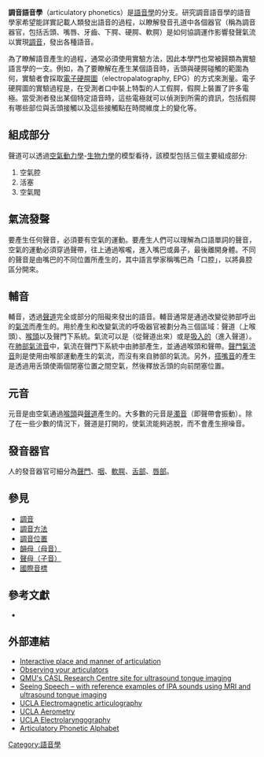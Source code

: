 {{NoteTA
|1=腭
}}
{{语音学}}
'''調音語音學'''（articulatory phonetics）是[[語音學|語音學]]的分支。研究調音語音學的語音學家希望能詳實記載人類發出語音的過程，以瞭解發音孔道中各個器官（稱為調音器官，包括舌頭、嘴唇、牙齒、下腭、硬腭、軟腭）是如何協調運作影響發聲氣流以實現[[調音|調音]]，發出各種語音。

為了瞭解語音產生的過程，通常必須使用實驗方法，因此本學門也常被歸類為實驗語言學的一支。例如，為了要瞭解在產生某個語音時，舌頭與硬腭碰觸的範圍為何，實驗者會採取[[電子硬腭圖|電子硬腭圖]]（electropalatography, EPG）的方式來測量。電子硬腭圖的實驗過程是，在受測者口中裝上特製的人工假腭，假腭上裝置了許多電極。當受測者發出某個特定語音時，這些電極就可以偵測到所需的資訊，包括假腭有哪些部位與舌頭接觸以及這些接觸點在時間維度上的變化等。

== 組成部分 ==
聲道可以透過[[空氣動力學|空氣動力學]]-[[生物力學|生物力學]]的模型看待，該模型包括三個主要組成部分:
# 空氣腔
# 活塞
# 空氣閥

== 氣流發聲 ==
要產生任何聲音，必須要有空氣的運動。要產生人們可以理解為口語單詞的聲音，空氣的運動必須穿過聲帶，往上通過喉嚨，進入嘴巴或鼻子，最後離開身體。不同的聲音是由嘴巴的不同位置所產生的，其中語言學家稱嘴巴為「口腔」，以將鼻腔區分開來。

== 輔音 ==
{{main|輔音}}
輔音，透過[[聲道|聲道]]完全或部分的阻礙來發出的語音。輔音通常是通過改變從肺部呼出的[[氣流機制|氣流]]而產生的。用於產生和改變氣流的呼吸器官被劃分為三個區域：聲道（上喉頭）、[[喉頭|喉頭]]以及聲門下系統。氣流可以是{{tsl|en|Egressive sound|呼出的}}（從聲道出來）或是[[吸氣音|吸入的]]（進入聲道）。在[[肺部氣流音|肺部氣流音]]中，氣流在聲門下系統中由肺部產生，並通過喉頭和聲帶。[[聲門音|聲門氣流音]]則是使用由喉部運動產生的氣流，而沒有來自肺部的氣流。另外，[[搭嘴音|搭嘴音]]的產生是透過用舌頭使兩個閉塞位置之間空氣{{tsl|en|rarefaction|稀少}}，然後釋放舌頭的向前閉塞位置。

== 元音 ==
{{main|元音}}
元音是由空氣通過[[喉頭|喉頭]]與[[聲道|聲道]]產生的。大多數的元音是[[清濁音|濁音]]（即聲帶會振動）。除了在一些少數的情況下，聲道是打開的，使氣流能夠逃脫，而不會產生擦噪音。

== 發音器官 ==
{{main|發音器官}}
人的發音器官可細分為[[聲門|聲門]]、[[咽|咽]]、[[軟腭|軟腭]]、[[舌|舌部]]、[[唇|唇部]]。

==參見==
* [[調音|調音]]
* [[調音方法|調音方法]]
* [[調音位置|調音位置]]
* [[母音|韻母（母音）]]
* [[子音|聲母（子音）]]
* [[國際音標|國際音標]]

==參考文獻==
{{refbegin}}
* {{cite book|last=Bickford |first=Anita |date=2006 |title=Articulatory Phonetics: Tools For Analyzing The World's Languages |edition=4th |publisher=Summer Institute of Linguistics |ISBN=1-55671-165-4}}
{{refend}}

==外部連結==
*[https://web.archive.org/web/20071220011219/http://www.chass.utoronto.ca/~danhall/phonetics/sammy.html Interactive place and manner of articulation]
*[http://www.unc.edu/~moreton/Materials/Observing.html Observing your articulators]{{Wayback|url=http://www.unc.edu/~moreton/Materials/Observing.html |date=20160303193534 }}
*[https://web.archive.org/web/20150930053732/http://www.qmu.ac.uk/casl/ultra/ QMU's CASL Research Centre site for ultrasound tongue imaging]
*[http://www.seeingspeech.ac.uk/ Seeing Speech – with reference examples of IPA sounds using MRI and ultrasound tongue imaging]{{Wayback|url=http://www.seeingspeech.ac.uk/ |date=20171221011521 }}
* [http://www.linguistics.ucla.edu/faciliti/facilities/physiology/ema.html UCLA Electromagnetic articulography]{{Wayback|url=http://www.linguistics.ucla.edu/faciliti/facilities/physiology/ema.html |date=20170502194543 }}
* [http://www.linguistics.ucla.edu/faciliti/facilities/physiology/aero/aero.htm UCLA Aerometry]{{Wayback|url=http://www.linguistics.ucla.edu/faciliti/facilities/physiology/aero/aero.htm |date=20151231090449 }}
* [http://www.linguistics.ucla.edu/faciliti/facilities/physiology/egg.htm UCLA Electrolaryngography]{{Wayback|url=http://www.linguistics.ucla.edu/faciliti/facilities/physiology/egg.htm |date=20151231090450 }}
*[https://web.archive.org/web/20140222062303/http://www.artalph.com/ Articulatory Phonetic Alphabet]

{{Articulation}}

[[Category:語音學|Category:語音學]]
